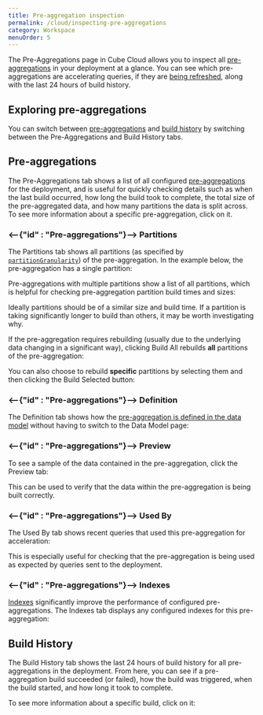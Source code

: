 ```yaml
---
title: Pre-aggregation inspection
permalink: /cloud/inspecting-pre-aggregations
category: Workspace
menuOrder: 5
---
```


The Pre-Aggregations page in Cube Cloud allows you to inspect all
[pre-aggregations][ref-caching-gs-preaggs] in your deployment at a glance. You
can see which pre-aggregations are accelerating queries, if they are [being
refreshed][ref-caching-using-preaggs-refresh], along with the last 24 hours of
build history.

<Screenshot src="https://ucarecdn.com/eb10de99-4ff6-4a9f-abd5-736971497583/" />

## Exploring pre-aggregations

You can switch between [pre-aggregations](#pre-aggregations) and
[build history](#build-history) by switching between the&nbsp;
&ZeroWidthSpace;<Btn>Pre-Aggregations</Btn> and <Btn>Build History</Btn> tabs.

## Pre-aggregations

The <Btn>Pre-Aggregations</Btn> tab shows a list of all configured
[pre-aggregations][ref-caching-gs-preaggs] for the deployment, and is useful for
quickly checking details such as when the last build occurred, how long the
build took to complete, the total size of the pre-aggregated data, and how many
partitions the data is split across. To see more information about a specific
pre-aggregation, click on it.

### <--{"id" : "Pre-aggregations"}--> Partitions

The <Btn>Partitions</Btn> tab shows all partitions (as specified by
[`partitionGranularity`][ref-model-ref-preaggs-partition-granularity]) of the
pre-aggregation. In the example below, the pre-aggregation has a single
partition:

<Screenshot src="https://ucarecdn.com/d65d5910-3561-4101-9317-2c9f8366694e/" />

Pre-aggregations with multiple partitions show a list of all partitions, which
is helpful for checking pre-aggregation partition build times and sizes:

<Screenshot src="https://ucarecdn.com/84c2989b-cbd1-469c-aca6-127fc97f074b/" />

Ideally partitions should be of a similar size and build time. If a partition is
taking significantly longer to build than others, it may be worth investigating
why.

If the pre-aggregation requires rebuilding (usually due to the underlying data
changing in a significant way), clicking <Btn>Build All</Btn> rebuilds **all**
partitions of the pre-aggregation:

<Screenshot
  highlight="inset(41% 1% 54% 91% round 10px)"
  src="https://ucarecdn.com/d65d5910-3561-4101-9317-2c9f8366694e/"
/>

You can also choose to rebuild **specific** partitions by selecting them and
then clicking the <Btn>Build Selected</Btn> button:

<Screenshot
  highlight="inset(52% 88% 0% 7% round 10px)"
  src="https://ucarecdn.com/99c72537-51d4-44ce-8df1-ea1a9cc3feaf/"
/>

### <--{"id" : "Pre-aggregations"}--> Definition

The <Btn>Definition</Btn> tab shows how the [pre-aggregation is defined in the
data model][ref-model-ref-preaggs] without having to switch to the <Btn>Data
Model</Btn> page:

<Screenshot src="https://ucarecdn.com/4e8f203a-bd6b-4316-86ff-b742ccbc78a4/" />

### <--{"id" : "Pre-aggregations"}--> Preview

To see a sample of the data contained in the pre-aggregation, click the&nbsp;
&ZeroWidthSpace;<Btn>Preview</Btn> tab:

<Screenshot src="https://ucarecdn.com/7f5059bb-3bc9-492e-9c69-3b614f3feca5/" />

This can be used to verify that the data within the pre-aggregation is being
built correctly.

### <--{"id" : "Pre-aggregations"}--> Used By

The <Btn>Used By</Btn> tab shows recent queries that used this pre-aggregation
for acceleration:

<Screenshot src="https://ucarecdn.com/1dcef348-af33-434a-9ef7-7a4c5f30c26c/" />

This is especially useful for checking that the pre-aggregation is being used as
expected by queries sent to the deployment.

### <--{"id" : "Pre-aggregations"}--> Indexes

[Indexes][ref-model-ref-preaggs-index] significantly improve the performance of
configured pre-aggregations. The <Btn>Indexes</Btn> tab displays any configured
indexes for this pre-aggregation:

<Screenshot src="https://ucarecdn.com/f7e306e2-4245-46b4-8785-3e7fc1be518e/" />

## Build History

The <Btn>Build History</Btn> tab shows the last 24 hours of build history for
all pre-aggregations in the deployment. From here, you can see if a
pre-aggregation build succeeded (or failed), how the build was triggered, when
the build started, and how long it took to complete.

<Screenshot src="https://ucarecdn.com/9a9f88fb-9977-4aed-a0a8-52494d1d8e6b/" />

To see more information about a specific build, click on it:

<Screenshot src="https://ucarecdn.com/2f2d4366-35a6-42be-aac6-f554d824f8d3/" />

[ref-caching-gs-preaggs]: /caching/pre-aggregations/getting-started
[ref-caching-using-preaggs-refresh]:
  /caching/using-pre-aggregations#refresh-strategy
[ref-model-ref-preaggs]: /schema/reference/pre-aggregations
[ref-model-ref-preaggs-index]:
  /schema/reference/pre-aggregations#parameters-indexes
[ref-model-ref-preaggs-partition-granularity]:
  /schema/reference/pre-aggregations#parameters-partition-granularity
